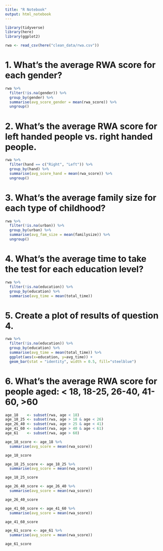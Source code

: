 ```yaml
---
title: "R Notebook"
output: html_notebook
---
```


```r
library(tidyverse)
library(here)
library(ggplot2)
```



```r
rwa <- read_csv(here("clean_data/rwa.csv"))
```




# 1. What’s the average RWA score for each gender?

```r
rwa %>% 
  filter(!is.na(gender)) %>% 
  group_by(gender) %>% 
  summarise(avg_score_gender = mean(rwa_score)) %>% 
  ungroup()
```

# 2. What’s the average RWA score for left handed people vs. right handed people.

```r
rwa %>% 
  filter(hand == c("Right", "Left")) %>% 
  group_by(hand) %>% 
  summarise(avg_score_hand = mean(rwa_score)) %>% 
  ungroup()
```

# 3. What’s the average family size for each type of childhood?

```r
rwa %>% 
  filter(!is.na(urban)) %>% 
  group_by(urban) %>% 
  summarise(avg_fam_size = mean(familysize)) %>% 
  ungroup()
```

# 4. What’s the average time to take the test for each education level?
```r
rwa %>%
  filter(!is.na(education)) %>% 
  group_by(education) %>% 
  summarise(avg_time = mean(total_time))
```

# 5. Create a plot of results of question 4.
```r
rwa %>%
  filter(!is.na(education)) %>% 
  group_by(education) %>% 
  summarise(avg_time = mean(total_time)) %>% 
  ggplot(aes(x=education, y=avg_time)) +
  geom_bar(stat = "identity", width = 0.5, fill="steelblue")
```


# 6. What’s the average RWA score for people aged: < 18, 18-25, 26-40, 41-60, >60
```r
age_18    <- subset(rwa, age < 18)
age_18_25 <- subset(rwa, age > 18 & age < 26)
age_26_40 <- subset(rwa, age > 25 & age < 41)
age_41_60 <- subset(rwa, age > 40 & age < 61)
age_61    <- subset(rwa, age > 60)
```

```r
age_18_score <- age_18 %>% 
  summarise(avg_score = mean(rwa_score))

age_18_score
```

```r
age_18_25_score <- age_18_25 %>% 
  summarise(avg_score = mean(rwa_score))

age_18_25_score
```

```r
age_26_40_score <- age_26_40 %>% 
  summarise(avg_score = mean(rwa_score))

age_26_40_score
```

```r
age_41_60_score <- age_41_60 %>% 
  summarise(avg_score = mean(rwa_score))

age_41_60_score
```

```r
age_61_score <- age_61 %>% 
  summarise(avg_score = mean(rwa_score))

age_61_score
```

